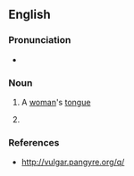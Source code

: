{{also|quail pipe}}
==English==

===Pronunciation===
* {{audio|en|En-au-quail-pipe.ogg|Audio (AU)}}

===Noun===
{{en-noun}}

# {{lb|en|slang|obsolete}} A [[woman]]'s [[tongue]]
# {{alternative spelling of|en|quail pipe}}

===References===
* http://vulgar.pangyre.org/q/